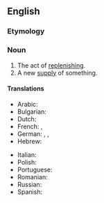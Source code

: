 ==English==

===Etymology===
{{suffix|en|replenish|ment}}

===Noun===
{{en-noun|~}}

# The act of [[replenish]]ing.
# A new [[supply]] of something.

====Translations====
{{trans-top|act of replenishing}}
* Arabic: {{t|ar|تجديد موارد}}
* Bulgarian: {{t|bg|попълване|n}}
* Dutch: {{t+|nl|aanvulling}}
* French: {{t+|fr|reconstitution}}, {{t+|fr|réapprovisionnement}}
* German: {{t|de|Auffüllung}}, {{t|de|Wiederauffüllung}}, {{t+|de|Nachschub}}
* Hebrew: {{t|he|לחדש}}
{{trans-mid}}
* Italian: {{t+|it|rifornimento}}
* Polish: {{t+|pl|uzupełnianie}}
* Portuguese: {{t|pt|reaprovisionamento}}
* Romanian: {{t|ro|reaprovizionarea}}
* Russian: {{t+|ru|пополне́ние}}
* Spanish: {{t+|es|reposición}}
{{trans-bottom}}